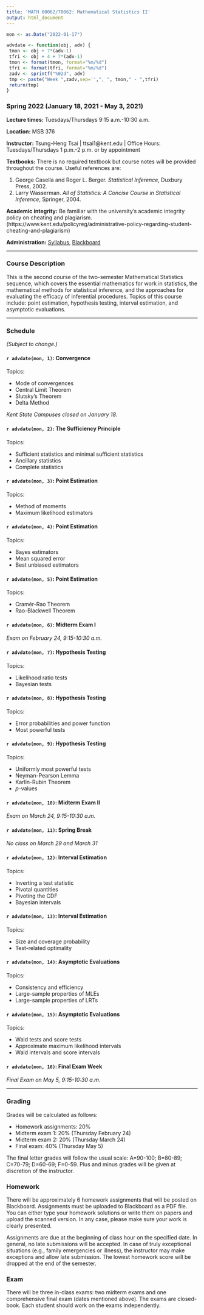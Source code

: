 ```yaml
---
title: 'MATH 60062/70062: Mathematical Statistics II'
output: html_document
---
```


```r
mon <- as.Date("2022-01-17")

advdate <- function(obj, adv) {
 tmon <- obj + 7*(adv-1)
 tfri <- obj + 4 + 7*(adv-1)
 tmon <- format(tmon, format="%m/%d")
 tfri <- format(tfri, format="%m/%d")
 zadv <- sprintf("%02d", adv)
 tmp <- paste("Week ",zadv,sep='',", ", tmon," - ",tfri)
 return(tmp)
}
```

### Spring 2022 (January 18, 2021 - May 3, 2021)

__Lecture times:__ Tuesdays/Thursdays 9:15 a.m.-10:30 a.m.

__Location:__ MSB 376

__Instructor:__ Tsung-Heng Tsai | ttsai1@kent.edu | Office Hours: Tuesdays/Thursdays 1 p.m.-2 p.m. or by appointment

__Textbooks:__ There is no required textbook but course notes will be provided throughout the course. Useful references are: 

1. George Casella and Roger L. Berger. _Statistical Inference_, Duxbury Press, 2002.
2. Larry Wasserman. _All of Statistics: A Concise Course in Statistical Inference_, Springer, 2004.

__Academic integrity:__ Be familiar with the university's academic integrity policy on cheating and plagiarism. (https://www.kent.edu/policyreg/administrative-policy-regarding-student-cheating-and-plagiarism)

__Administration:__ [Syllabus](mathstat2-S22-syllabus.pdf), [Blackboard](https://learn.kent.edu/)

---

### Course Description

This is the second course of the two-semester Mathematical Statistics sequence, which covers the essential mathematics for work in statistics, the mathematical methods for statistical inference, and the approaches for evaluating the efficacy of inferential procedures. Topics of this course include: point estimation, hypothesis testing, interval estimation, and asymptotic evaluations.

---

### Schedule 
_(Subject to change.)_

#### `r advdate(mon, 1)`: Convergence

Topics:

* Mode of convergences
* Central Limit Theorem
* Slutsky's Theorem 
* Delta Method

_Kent State Campuses closed on January 18._

#### `r advdate(mon, 2)`: The Sufficiency Principle

Topics:

* Sufficient statistics and minimal sufficient statistics
* Ancillary statistics
* Complete statistics

####  `r advdate(mon, 3)`: Point Estimation

Topics:

* Method of moments
* Maximum likelihood estimators

####  `r advdate(mon, 4)`: Point Estimation

Topics:

* Bayes estimators
* Mean squared error
* Best unbiased estimators

####  `r advdate(mon, 5)`: Point Estimation

Topics:

* Cramér-Rao Theorem
* Rao-Blackwell Theorem

####  `r advdate(mon, 6)`: Midterm Exam I

_Exam on February 24, 9:15-10:30 a.m._

####  `r advdate(mon, 7)`: Hypothesis Testing

Topics:

* Likelihood ratio tests
* Bayesian tests

####  `r advdate(mon, 8)`: Hypothesis Testing

Topics:

* Error probabilities and power function
* Most powerful tests

####  `r advdate(mon, 9)`: Hypothesis Testing

Topics:

* Uniformly most powerful tests
* Neyman-Pearson Lemma
* Karlin-Rubin Theorem
* $p$-values

####  `r advdate(mon, 10)`: Midterm Exam II

_Exam on March 24, 9:15-10:30 a.m._

####  `r advdate(mon, 11)`: Spring Break

_No class on March 29 and March 31_

####  `r advdate(mon, 12)`: Interval Estimation

Topics:

* Inverting a test statistic
* Pivotal quantities
* Pivoting the CDF
* Bayesian intervals

#### `r advdate(mon, 13)`: Interval Estimation

Topics:

* Size and coverage probability
* Test-related optimality

####  `r advdate(mon, 14)`: Asymptotic Evaluations

Topics:

* Consistency and efficiency
* Large-sample properties of MLEs
* Large-sample properties of LRTs

####  `r advdate(mon, 15)`: Asymptotic Evaluations

Topics:

* Wald tests and score tests
* Approximate maximum likelihood intervals
* Wald intervals and score intervals

####  `r advdate(mon, 16)`: Final Exam Week

_Final Exam on May 5, 9:15-10:30 a.m._

---

### Grading

Grades will be calculated as follows:

* Homework assignments: 20%
* Midterm exam 1: 20% (Thursday February 24) 
* Midterm exam 2: 20% (Thursday March 24) 
* Final exam: 40% (Thursday May 5) 

The final letter grades will follow the usual scale: A=90-100; B=80-89; C=70-79; D=60-69; F=0-59. Plus and minus grades will be given at discretion of the instructor.

### Homework

There will be approximately 6 homework assignments that will be posted on Blackboard. Assignments must be uploaded to Blackboard as a PDF file. You can either type your homework solutions or write them on papers and upload the scanned version. In any case, please make sure your work is clearly presented.

Assignments are due at the beginning of class hour on the specified date. In general, no late submissions will be accepted. In case of truly exceptional situations (e.g., family emergencies or illness), the instructor may make exceptions and allow late submission. The lowest homework score will be dropped at the end of the semester. 

### Exam

There will be three in-class exams: two midterm exams and one comprehensive final exam (dates mentioned above). The exams are closed-book. Each student should work on the exams independently. 
